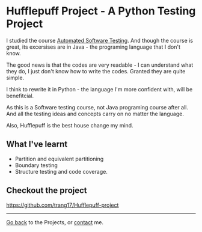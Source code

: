 
<Layout>

# Hufflepuff Project - A Python Testing Project

I studied the course [Automated Software Testing](/automated-software-testing). And though the course is great, its excersises are in Java - the programing language that I don't know.

The good news is that the codes are very readable - I can understand what they do, I just don't know how to write the codes. Granted they are quite simple.

I think to rewrite it in Python - the language I'm more confident with, will be benefitcial.

As this is a Software testing course, not Java programing course after all. And all the testing ideas and concepts carry on no matter the language.

Also, Hufflepuff is the best house change my mind.

## What I've learnt
- Partition and equivalent partitioning
- Boundary testing
- Structure testing and code coverage. 

## Checkout the project
<https://github.com/trang17/Hufflepuff-project>

---
[Go back](/) to the Projects, or [contact](/contact) me.

</Layout>